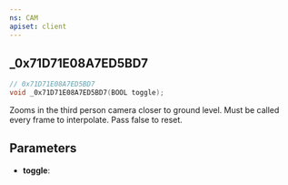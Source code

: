 ```yaml
---
ns: CAM
apiset: client
---
```

## _0x71D71E08A7ED5BD7

```c
// 0x71D71E08A7ED5BD7
void _0x71D71E08A7ED5BD7(BOOL toggle);
```

Zooms in the third person camera closer to ground level.
Must be called every frame to interpolate.
Pass false to reset.

## Parameters
* **toggle**: